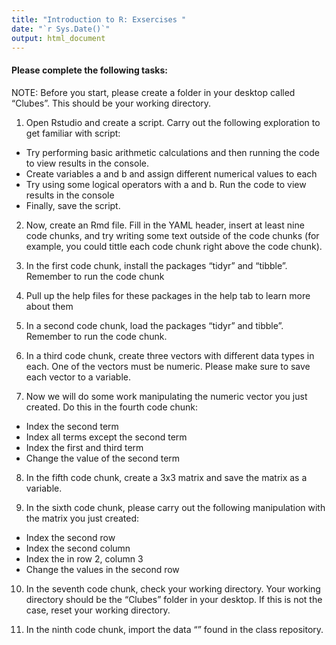 ```yaml
---
title: "Introduction to R: Exsercises "
date: "`r Sys.Date()`"
output: html_document
---
```


#### Please complete the following tasks: 

NOTE: Before you start, please create a folder in your desktop called "Clubes". This should be your working directory. 

1. Open Rstudio and create a script. Carry out the following exploration to get familiar with script: 

* Try performing basic arithmetic calculations and then running the code to view results in the console. 
* Create variables a and b and assign different numerical values to each
* Try using some logical operators with a and b. Run the code to view results in the console 
* Finally, save the script. 


2. Now, create an Rmd file. Fill in the YAML header, insert at least nine code chunks, and try writing some text outside of the code chunks (for example, you could tittle each code chunk right above the code chunk). 


3. In the first code chunk, install the packages "tidyr" and "tibble". Remember to run the code chunk 


4. Pull up the help files for these packages in the help tab to learn more about them


5. In a second code chunk, load the packages "tidyr" and tibble". Remember to run the code chunk. 


6. In a third code chunk, create three vectors with different data types in each. One of the vectors must be numeric. Please make sure to save each vector to a variable. 


7. Now we will do some work manipulating the numeric vector you just created. Do this in the fourth code chunk: 

* Index the second term 
* Index all terms except the second term 
* Index the first and third term 
* Change the value of the second term 


8. In the fifth code chunk, create a 3x3 matrix and save the matrix as a variable.


9. In the sixth code chunk, please carry out the following manipulation with the matrix you just created: 

* Index the second row 
* Index the second column 
* Index the in row 2, column 3
* Change the values in the second row 


10. In the seventh code chunk, check your working directory. Your working directory should be the "Clubes" folder in your desktop. If this is not the case, reset your working directory.  


11. In the ninth code chunk, import the data "" found in the class repository. 



